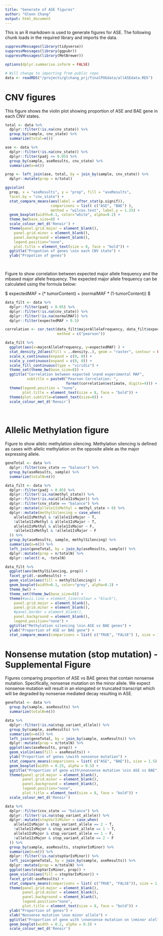 ```yaml
---
title: "Generate of ASE figures"
author: "Glenn Chang"
output: html_document
---
```


This is an R markdown is used to generate figures for ASE. The following chunk loads in the required library and imports the data.

```r
suppressMessages(library(tidyverse))
suppressMessages(library(ggpubr))
suppressMessages(library(MetBrewer))

options(dplyr.summarise.inform = FALSE)

# Will change to importing from public repo
data <- readRDS("/projects/glchang_prj/finalPOGdata/allASEdata.RDS")
```

# CNV figures
This figure shows the violin plot showing proportion of ASE and BAE gene in each CNV states.

```r
total <- data %>%
  dplyr::filter(!is.na(cnv_state)) %>%
  group_by(sample, cnv_state) %>%
  summarize(total=n())

ase <- data %>%
  dplyr::filter(!is.na(cnv_state)) %>%
  dplyr::filter(padj <= 0.05) %>%
  group_by(sample, aseResults, cnv_state) %>%
  summarize(n=n())

prop <- left_join(ase, total, by = join_by(sample, cnv_state)) %>%
  dplyr::mutate(prop = n/total) 

ggviolin(
  prop, x = "aseResults", y = "prop", fill = "aseResults", 
  facet.by = "cnv_state") + 
  stat_compare_means(aes(label = after_stat(p.signif)),
                     comparisons = list( c("ASE", "BAE") ), 
                     method = "wilcox.test", label.y = 1.25) + 
  geom_boxplot(width=0.1, color="white", alpha=0.2) +
  theme_bw(base_size=8) +
  scale_colour_met_d('Renoir') +
  theme(panel.grid.major = element_blank(),
    panel.grid.minor = element_blank(),
    panel.background = element_blank(),
    legend.position="none", 
    plot.title = element_text(size = 8, face = "bold")) + 
  ggtitle("Propotion of genes \nin each CNV state") + 
  ylab("Propotion of genes") 

  
```

Figure to show correlation between expected major allele frequency and the mbased major allele frequency. The expected major allele frequency can be calculated using the formula below:

$ expectedMAF = (\frac{max(cnv.A, cnv.B)}{cnv.A + cnv.B}* tumorContent) + (normalMAF * (1-tumorContent)) $


```r
data_filt <- data %>%
  dplyr::filter(padj < 0.05) %>%
  dplyr::filter(!is.na(cnv_state)) %>%
  dplyr::filter(!is.na(normalMAF)) %>%
  dplyr::filter(expectedMAF > 0.5)

correlation <- cor.test(data_filt$majorAlleleFrequency, data_filt$expectedMAF, 
                        method = c("pearson"))

data_filt %>%
  ggplot(aes(x=majorAlleleFrequency, y=expectedMAF) ) +
  stat_density_2d(aes(fill = ..density..), geom = "raster", contour = FALSE) +
  scale_x_continuous(expand = c(0, 0)) +
  scale_y_continuous(expand = c(0, 0)) +
  scale_fill_continuous(type = "viridis") + 
  theme_set(theme_bw(base_size=8)) +
  ggtitle("Correlation between expected \nand experimental MAF", 
          subtitle = paste0("Pearson Correlation: ",
                            format(correlation$estimate, digits=4))) +
  theme(legend.position = "none", 
        plot.title = element_text(size = 8, face = "bold")) +
  theme(plot.subtitle=element_text(size=8)) + 
  scale_colour_met_d('Renoir')
  
  
```

# Allelic Methylation figure
Figure to show allelic methylation silencing. Methylation silencing is defined as cases with allelic methylation on the opposite allele as the major expressing allele. 

```r
geneTotal <- data %>%
  dplyr::filter(cnv_state == "balance") %>%
  group_by(aseResults, sample) %>%
  summarize(totalN=n())

data_filt <- data %>%
  dplyr::filter(padj < 0.05) %>%
  dplyr::filter(!is.na(methyl_state)) %>%
  dplyr::filter(!is.na(allele1IsMajor)) %>%
  dplyr::filter(cnv_state == "balance") %>%
  dplyr::mutate(allele1IsMethyl = methyl_state > 0) %>% 
  dplyr::mutate(methylSilencing = case_when(
    allele1IsMethyl & !allele1IsMajor ~ T,
    !allele1IsMethyl & allele1IsMajor ~ T,
    allele1IsMethyl & allele1IsMajor ~ F,
    !allele1IsMethyl & !allele1IsMajor ~ F
  )) %>%
  group_by(aseResults, sample, methylSilencing) %>%
  summarize(n=n()) %>%
  left_join(geneTotal, by = join_by(aseResults, sample)) %>%
  dplyr::mutate(prop = n/totalN) %>%
  dplyr::select(-n, -totalN)

data_filt %>%
  ggplot(aes(methylSilencing, prop)) +
  facet_grid(.~aseResults) + 
  geom_violin(aes(fill = methylSilencing)) +
  geom_boxplot(width=0.1, color="grey", alpha=0.2) +
  theme_bw() +
  theme_set(theme_bw(base_size=8)) +
  theme(#axis.line = element_line(colour = "black"),
    panel.grid.major = element_blank(),
    panel.grid.minor = element_blank(),
    #panel.border = element_blank(),
    panel.background = element_blank(),
    legend.position="none") + 
  ggtitle("Methylation silencing \nin ASE vs BAE genes") +
  ylab("Proportion of ASE or BAE gene") + 
  stat_compare_means(comparisons = list( c("TRUE", "FALSE") ), size = 1.5)

```


# Nonsense mutation (stop mutation) - Supplemental Figure
Figures comparing proportion of ASE vs BAE genes that contain nonsense mutation. Specifically, nonsense mutation on the minor allele. We expect nonsense mutation will result in an elongated or truncated transcript which will be degraded by nonsense mediated decay resulting in ASE.

```r
geneTotal <- data %>%
  group_by(sample, aseResults) %>%
  summarize(totalN=n())

data %>%
  dplyr::filter(!is.na(stop_variant_allele)) %>%
  group_by(sample, aseResults) %>%
  summarize(n=n()) %>%
  left_join(geneTotal, by = join_by(sample, aseResults)) %>%
  dplyr::mutate(prop = n/totalN) %>%
  ggplot(aes(aseResults, prop)) + 
  geom_violin(aes(fill = aseResults)) + 
  ylab("Proportion of genes \nwith nonsense mutation") + 
  stat_compare_means(comparisons = list( c("ASE", "BAE")), size = 1.5) + 
  geom_boxplot(width = 0.25, alpha = 0.5) +
  ggtitle("Proportion of gene with\nnonsense mutation \nin ASE vs BAE") +
  theme(panel.grid.major = element_blank(),
        panel.grid.minor = element_blank(),
        panel.background = element_blank(),
        legend.position="none", 
        plot.title = element_text(size = 8, face = "bold")) +
  scale_colour_met_d('Renoir') 

```

```r
data %>%
  dplyr::filter(cnv_state == "balance") %>%
  dplyr::filter(!is.na(stop_variant_allele)) %>%
  dplyr::mutate(stopVarIsMinor = case_when(
    allele1IsMajor & stop_variant_allele == 2 ~ T, 
    !allele1IsMajor & stop_variant_allele == 1 ~ T,
    allele1IsMajor & stop_variant_allele == 1 ~ F, 
    !allele1IsMajor & stop_variant_allele == 2 ~ F
  )) %>%
  group_by(sample, aseResults, stopVarIsMinor) %>%
  summarize(n=n()) %>%
  dplyr::filter(!is.na(stopVarIsMinor)) %>%
  left_join(geneTotal, by = join_by(sample, aseResults)) %>%
  dplyr::mutate(prop = n/totalN) %>%
  ggplot(aes(stopVarIsMinor, prop)) + 
  geom_violin(aes(fill = stopVarIsMinor)) + 
  facet_grid(~aseResults) + 
  stat_compare_means(comparisons = list( c("TRUE", "FALSE")), size = 1.5) + 
  theme(panel.grid.major = element_blank(),
        panel.grid.minor = element_blank(),
        panel.background = element_blank(),
        legend.position="none",
        plot.title = element_text(size = 8, face = "bold")) +
  ylab("Proportion of genes") + 
  xlab("Nonsense mutation \non minor allele") + 
  ggtitle("Proportion of gene with \nnonsense mutation on \nminor alelle") + 
  geom_boxplot(width = 0.2, alpha = 0.5) +
  scale_colour_met_d('Renoir') 
```
